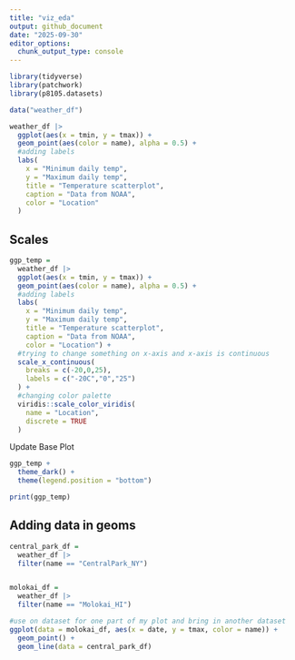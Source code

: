 ```yaml
---
title: "viz_eda"
output: github_document
date: "2025-09-30"
editor_options: 
  chunk_output_type: console
---
```


```r
library(tidyverse)
library(patchwork)
library(p8105.datasets)
```

```r
data("weather_df")
```

```r
weather_df |> 
  ggplot(aes(x = tmin, y = tmax)) +
  geom_point(aes(color = name), alpha = 0.5) +
  #adding labels
  labs(
    x = "Minimum daily temp",
    y = "Maximum daily temp",
    title = "Temperature scatterplot",
    caption = "Data from NOAA",
    color = "Location"
  )
```



## Scales
```r
ggp_temp = 
  weather_df |> 
  ggplot(aes(x = tmin, y = tmax)) +
  geom_point(aes(color = name), alpha = 0.5) +
  #adding labels
  labs(
    x = "Minimum daily temp",
    y = "Maximum daily temp",
    title = "Temperature scatterplot",
    caption = "Data from NOAA",
    color = "Location") +
  #trying to change something on x-axis and x-axis is continuous
  scale_x_continuous(
    breaks = c(-20,0,25),
    labels = c("-20C","0","25")
  ) +
  #changing color palette
  viridis::scale_color_viridis(
    name = "Location", 
    discrete = TRUE
  )

```


Update Base Plot
```r
ggp_temp +
  theme_dark() +
  theme(legend.position = "bottom") 

print(ggp_temp)
```


## Adding data in geoms

```r
central_park_df =
  weather_df |> 
  filter(name == "CentralPark_NY")


molokai_df =
  weather_df |> 
  filter(name == "Molokai_HI")

#use on dataset for one part of my plot and bring in another dataset
ggplot(data = molokai_df, aes(x = date, y = tmax, color = name)) +
  geom_point() +
  geom_line(data = central_park_df)

```




